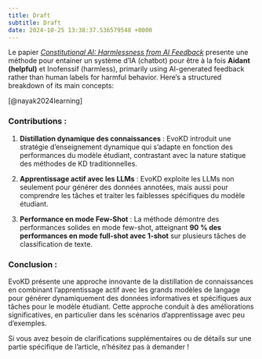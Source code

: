 ```yaml
---
title: Draft
subtitle: Draft
date: 2024-10-25 13:38:37.536579548 +0000
---
```


Le papier [*Constitutional AI: Harmlessness from AI Feedback*](https://arxiv.org/pdf/2212.08073) presente une méthode pour entainer un système d'IA (chatbot) pour être à la fois **Aidant (helpful)**  et Inofenssif (harmless), primarily using AI-generated feedback rather than human labels for harmful behavior. Here's a structured breakdown of its main concepts:

[@nayak2024learning]

### Contributions :
1. **Distillation dynamique des connaissances** : EvoKD introduit une stratégie d'enseignement dynamique qui s'adapte en fonction des performances du modèle étudiant, contrastant avec la nature statique des méthodes de KD traditionnelles.
   
2. **Apprentissage actif avec les LLMs** : EvoKD exploite les LLMs non seulement pour générer des données annotées, mais aussi pour comprendre les tâches et traiter les faiblesses spécifiques du modèle étudiant.

3. **Performance en mode Few-Shot** : La méthode démontre des performances solides en mode few-shot, atteignant **90 % des performances en mode full-shot avec 1-shot** sur plusieurs tâches de classification de texte.

### Conclusion :
EvoKD présente une approche innovante de la distillation de connaissances en combinant l'apprentissage actif avec les grands modèles de langage pour générer dynamiquement des données informatives et spécifiques aux tâches pour le modèle étudiant. Cette approche conduit à des améliorations significatives, en particulier dans les scénarios d'apprentissage avec peu d'exemples.

Si vous avez besoin de clarifications supplémentaires ou de détails sur une partie spécifique de l'article, n'hésitez pas à demander !